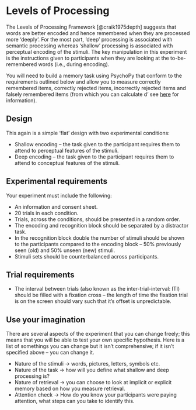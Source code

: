 # Levels of Processing{.unnumbered} 

The Levels of Processing Framework [@craik1975depth] suggests that words are better encoded and hence remembered when they are processed more 'deeply'. For the most part, 'deep' processing is associated with semantic processing whereas 'shallow' processing is associated with perceptual encoding of the stimuli. The key manipulation in this experiment is the instructions given to participants when they are looking at the to-be-remembered words (i.e., during encoding).

You will need to build a memory task using PsychoPy that conform to the requirements outlined below and allow you to measure correctly remembered items, correctly rejected items, incorrectly rejected items and falsely remembered items (from which you can calculate d' see [here](https://dictionary.apa.org/d-prime) for information).

## Design

This again is a simple 'flat' design with two experimental conditions:

-   Shallow encoding -- the task given to the participant requires them to attend to perceptual features of the stimuli.
-   Deep encoding -- the task given to the participant requires them to attend to conceptual features of the stimuli.

## Experimental requirements

Your experiment must include the following:

-   An information and consent sheet.
-   20 trials in each condition.
-   Trials, across the conditions, should be presented in a random order.
-   The encoding and recognition block should be separated by a distractor task.
-   In the recognition block double the number of stimuli should be shown to the participants compared to the encoding block -- 50% previously seen (old) and 50% unseen (new) stimuli.
-   Stimuli sets should be counterbalanced across participants.

## Trial requirements

-   The interval between trials (also known as the inter-trial-interval: ITI) should be filled with a fixation cross -- the length of time the fixation trial is on the screen should vary such that it's offset is unpredictable.

## Use your imagination

There are several aspects of the experiment that you can change freely; this means that you will be able to test your own specific hypothesis. Here is a list of somethings you can change but it isn't comprehensive; if it isn't specified above -- you can change it.

-   Nature of the stimuli -\> words, pictures, letters, symbols etc.
-   Nature of the task -\> how will you define what shallow and deep processing is?
-   Nature of retrieval -\> you can choose to look at implicit or explicit memory based on how you measure retrieval.
-   Attention check -\> How do you know your participants were paying attention, what steps can you take to identify this.
